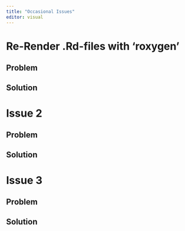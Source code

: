 ```yaml
---
title: "Occasional Issues"
editor: visual
---
```


# Re-Render .Rd-files with 'roxygen' 
<!-- If we change the Section name -> also change crossref in common.qmd under \value-tags --> 

## Problem

## Solution


# Issue 2

## Problem

## Solution


# Issue 3

## Problem

## Solution